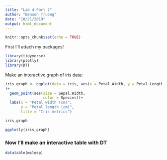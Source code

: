 ```yaml
---
title: "Lab 4 Part 2"
author: "Benson Truong"
date: "10/21/2019"
output: html_document
---
```


```r
knitr::opts_chunk$set(echo = TRUE)
```

First I'll attach my packages!
```r
library(tidyverse)
library(plotly)
library(DT)
```

Make an interactive graph of iris data:
```r
iris_graph <- ggplot(data = iris, aes(x = Petal.Width, y = Petal.Length)
)+
  geom_point(aes(size = Sepal.Width,
                 color = Species))+
  labs(x = "Petal width (cm)",
       y = "Petal length (cm)",
       title = "Iris metrics")

iris_graph

ggplotly(iris_graph)
```

### Now I'll make an interactive table with DT

```r
datatable(msleep)
```

